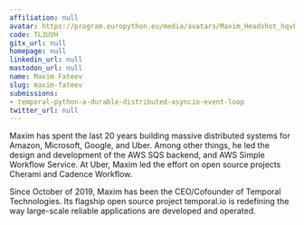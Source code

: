 ```yaml
---
affiliation: null
avatar: https://program.europython.eu/media/avatars/Maxim_Headshot_hqvF2Hp.png
code: TL3UVH
gitx_url: null
homepage: null
linkedin_url: null
mastodon_url: null
name: Maxim Fateev
slug: maxim-fateev
submissions:
- temporal-python-a-durable-distributed-asyncio-event-loop
twitter_url: null
---
```


Maxim has spent the last 20 years building massive distributed systems for Amazon, Microsoft, Google, and Uber. Among other things, he led the design and development of the AWS SQS backend, and AWS Simple Workflow Service. At Uber, Maxim led the effort on open source projects Cherami and Cadence Workflow.

Since October of 2019, Maxim has been the CEO/Cofounder of Temporal Technologies. Its flagship open source project temporal.io is redefining the way large-scale reliable applications are developed and operated.
